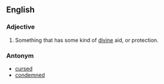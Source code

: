 ==English==

===Adjective===
#Something that has some kind of [[divine]] aid, or protection.

===Antonym===
*[[cursed]]
*[[condemned]]